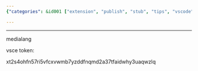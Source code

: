 ```yaml
---
{"categories": &id001 ["extension", "publish", "stub", "tips", "vscode"], "category": "Extensions", "date": "2022-03-30 07:13:54", "description": "This article provides instructions on creating or managing a Visual Studio Code (VSCode) extension for the publisher 'medialang'. It outlines the VSCode extension create command and includes a vsce token for authentication purposes.", "tags": *id001, "title": "Vscode Extension Create Publisher"}

---
```


------

medialang

vsce token:

xt2s4ohfn57ri5vfcxvwmb7yzddfnqmd2a37tfaidwhy3uaqwzlq


